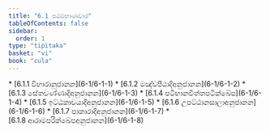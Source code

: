 ```yaml
---
title: "6.1 පඨමභාණවාර"
tableOfContents: false
sidebar:
  order: 1
type: "tipitaka"
basket: "vi"
book: "cula"
---
```



<DynamicBreadcrumb />



<TableOfContents book="cula" section="6.1">
* [6.1.1 විහාරානුජානන](6-1/6-1-1)
* [6.1.2 මඤ්චපීඨාදිඅනුජානන](6-1/6-1-2)
* [6.1.3 සේතවණ්ණාදිඅනුජානන](6-1/6-1-3)
* [6.1.4 පටිභානචිත්තපටික්ඛේප](6-1/6-1-4)
* [6.1.5 ඉට්ඨකාචයාදිඅනුජානන](6-1/6-1-5)
* [6.1.6 උපට්ඨානසාලාඅනුජානන](6-1/6-1-6)
* [6.1.7 පාකාරාදිඅනුජානන](6-1/6-1-7)
* [6.1.8 ආරාමපරික්ඛේපඅනුජානන](6-1/6-1-8)
</TableOfContents>